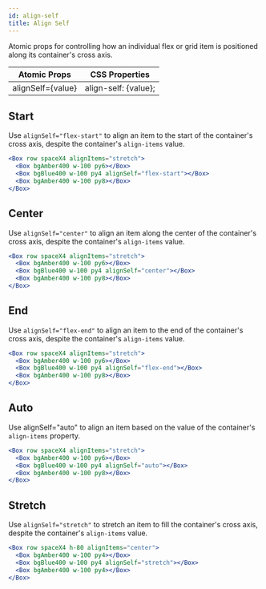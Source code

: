 ```yaml
---
id: align-self
title: Align Self
---
```


Atomic props for controlling how an individual flex or grid item is positioned along its container's cross axis.

| Atomic Props      | CSS Properties       |
| ----------------- | -------------------- |
| alignSelf={value} | align-self: {value}; |

## Start

Use `alignSelf="flex-start"` to align an item to the start of the container's cross axis, despite the container's `align-items` value.

```jsx live
<Box row spaceX4 alignItems="stretch">
  <Box bgAmber400 w-100 py6></Box>
  <Box bgBlue400 w-100 py4 alignSelf="flex-start"></Box>
  <Box bgAmber400 w-100 py8></Box>
</Box>
```

## Center

Use `alignSelf="center"` to align an item along the center of the container's cross axis, despite the container's `align-items` value.

```jsx live
<Box row spaceX4 alignItems="stretch">
  <Box bgAmber400 w-100 py6></Box>
  <Box bgBlue400 w-100 py4 alignSelf="center"></Box>
  <Box bgAmber400 w-100 py8></Box>
</Box>
```

## End

Use `alignSelf="flex-end"` to align an item to the end of the container's cross axis, despite the container's `align-items` value.

```jsx live
<Box row spaceX4 alignItems="stretch">
  <Box bgAmber400 w-100 py6></Box>
  <Box bgBlue400 w-100 py4 alignSelf="flex-end"></Box>
  <Box bgAmber400 w-100 py8></Box>
</Box>
```

## Auto

Use alignSelf="auto" to align an item based on the value of the container's `align-items` property.

```jsx live
<Box row spaceX4 alignItems="stretch">
  <Box bgAmber400 w-100 py6></Box>
  <Box bgBlue400 w-100 py4 alignSelf="auto"></Box>
  <Box bgAmber400 w-100 py8></Box>
</Box>
```

## Stretch

Use `alignSelf="stretch"` to stretch an item to fill the container's cross axis, despite the container's `align-items` value.

```jsx live
<Box row spaceX4 h-80 alignItems="center">
  <Box bgAmber400 w-100 py4></Box>
  <Box bgBlue400 w-100 py4 alignSelf="stretch"></Box>
  <Box bgAmber400 w-100 py4></Box>
</Box>
```
